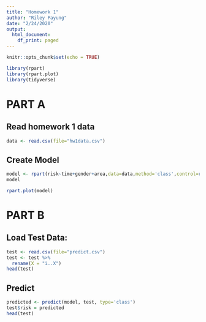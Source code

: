 ```yaml
---
title: "Homework 1"
author: "Riley Payung"
date: "2/24/2020"
output:
  html_document:
    df_print: paged
---
```


```r
knitr::opts_chunk$set(echo = TRUE)

library(rpart)
library(rpart.plot)
library(tidyverse)
```
# PART A
## Read homework 1 data

```r
data <- read.csv(file="hw1data.csv")
```

## Create Model

```r
model <- rpart(risk~time+gender+area,data=data,method='class',control=rpart.control(minsplit=2))
model
```
```r
rpart.plot(model)
```

# PART B
## Load Test Data:

```r
test <- read.csv(file="predict.csv")
test <- test %>%
  rename(X = "ï..X")
head(test)
```
## Predict
```r
predicted <- predict(model, test, type='class')
test$risk = predicted
head(test)
```


